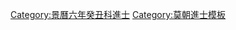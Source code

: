 {{Navbox
|name = 景曆六年癸丑科庭試進士榜
|title = [[莫朝進士列表|景曆六年（1553年）癸丑科庭試進士榜]]
|titlestyle = background-color:#FFD700;
|image =
|style = width:100%;text-align:center; 
|groupstyle = text-align:center; background-color:#FFD700;
|liststyle = text-align:center;
|state = {{{state<includeonly>|collapsed</includeonly>}}}

|group1 = 第一甲<br>勅賜進士及第<br>共3名
|list1 = [[狀元]]：'''[[阮亮采]]''' - [[榜眼]]：'''[[黃珣 (越南)|黃　珣]]''' - [[探花]]：'''[[陳永綏]]'''

|group2 = 第二甲<br>勅賜進士出身<br>共5名
|list2 = [[阮義立]] - [[阮端衷]] - [[范令仁]] - [[阮秉鈞]] - [[范紹|范　紹]]

|group3 = 第三甲<br>勅賜同進士出身<br>共13名
|list3 = [[阮公族]] - [[阮暉|阮　暉]] - [[武克繼]] - [[阮克綏]] - [[午德基]] - [[吳執中 (越南)|吳執中]]<br>[[梁逢辰]] - [[吳汪|吳　汪]] - [[枚功|枚　功]] - [[范敞|范　敞]] - [[阮勩|阮　勩]] - [[阮澄|阮　澄]] - [[阮世寧]]

|belowstyle = text-align: center; background-color:#FFD700;
|below='''前一科：[[Template:景曆三年庚戌科庭試進士榜|景曆三年庚戌科]]　'''·'''　後一科：[[Template:光寶二年丙辰科庭試進士榜|光寶二年丙辰科]]'''
}}
[[Category:景曆六年癸丑科進士]]
<noinclude>[[Category:景曆六年癸丑科進士| ]]
[[Category:莫朝進士模板]]</noinclude>
